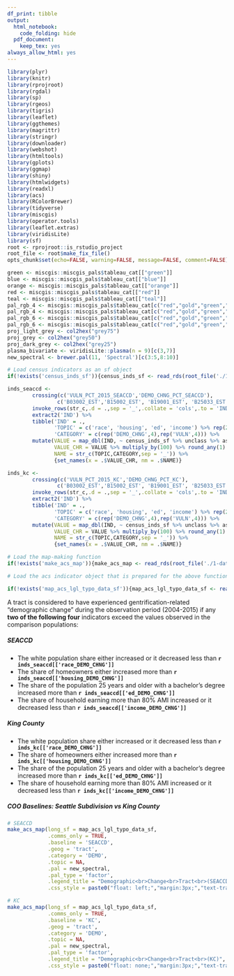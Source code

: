 ```yaml
---
df_print: tibble
output:
  html_notebook:
    code_folding: hide
  pdf_document:
    keep_tex: yes
always_allow_html: yes
---
```



```r
library(plyr)
library(knitr)
library(rprojroot)
library(rgdal)
library(sp)
library(rgeos)
library(tigris)
library(leaflet)
library(ggthemes)
library(magrittr)
library(stringr)
library(downloader)
library(webshot)
library(htmltools)
library(gplots)
library(ggmap)
library(shiny)
library(htmlwidgets)
library(readxl)
library(acs)
library(RColorBrewer)
library(tidyverse)
library(miscgis)
library(operator.tools)
library(leaflet.extras)
library(viridisLite)
library(sf)
root <- rprojroot::is_rstudio_project
root_file <- root$make_fix_file()
opts_chunk$set(echo=FALSE, warning=FALSE, message=FALSE, comment=FALSE)
```


```r
green <- miscgis::miscgis_pals$tableau_cat[["green"]]
blue <- miscgis::miscgis_pals$tableau_cat[["blue"]]
orange <- miscgis::miscgis_pals$tableau_cat[["orange"]]
red <- miscgis::miscgis_pals$tableau_cat[["red"]]
teal <- miscgis::miscgis_pals$tableau_cat[["teal"]]
pal_rgb_4 <- miscgis::miscgis_pals$tableau_cat[c("red","gold","green","blue")] %>% unlist %>% palette()
pal_rgb_4 <- miscgis::miscgis_pals$tableau_cat[c("red","gold","green","blue")] %>% unlist %>% palette()
pal_rgb_6 <- miscgis::miscgis_pals$tableau_cat[c("red","gold","green","blue","orange","purple")] %>% unlist %>% palette()
pal_rgb_6 <- miscgis::miscgis_pals$tableau_cat[c("red","gold","green","blue","orange","purple")] %>% unlist %>% palette()
proj_light_grey <- col2hex("grey75")
proj_grey <- col2hex("grey50")
proj_dark_grey <- col2hex("grey25")
plasma_bivariate <- viridisLite::plasma(n = 9)[c(3,7)]
new_spectral <- brewer.pal(11, 'Spectral')[c(3:5,8:10)]
```


```r

# Load census indicators as an sf object
if(!exists('census_inds_sf')){census_inds_sf <- read_rds(root_file('./1-data/5-tidy/coo-acs-inds-not-acs-sf.rds'))}

inds_seaccd <- 
        crossing(c('VULN_PCT_2015_SEACCD','DEMO_CHNG_PCT_SEACCD'),
                c('B03002_EST','B15002_EST', 'B19001_EST', 'B25033_EST')) %>% 
        invoke_rows(str_c,.d = .,sep = '_',.collate = 'cols',.to = 'IND') %>% 
        extract2('IND') %>% 
        tibble('IND' = .,
               'TOPIC' = c('race', 'housing', 'ed', 'income') %>% rep(2),
               'CATEGORY' = c(rep('DEMO_CHNG',4),rep('VULN',4))) %>% 
        mutate(VALUE = map_dbl(IND, ~ census_inds_sf %>% unclass %>% as_tibble %>% select(matches(.x)) %>% slice(1) %>% extract2(1)),
               VALUE_CHR = VALUE %>% multiply_by(100) %>% round_any(1) %>% str_c('%'),
               NAME = str_c(TOPIC,CATEGORY,sep = '_')) %>% 
               {set_names(x = .$VALUE_CHR, nm = .$NAME)}

inds_kc <- 
        crossing(c('VULN_PCT_2015_KC','DEMO_CHNG_PCT_KC'),
                c('B03002_EST','B15002_EST', 'B19001_EST', 'B25033_EST')) %>% 
        invoke_rows(str_c,.d = .,sep = '_',.collate = 'cols',.to = 'IND') %>% 
        extract2('IND') %>% 
        tibble('IND' = .,
               'TOPIC' = c('race', 'housing', 'ed', 'income') %>% rep(2),
               'CATEGORY' = c(rep('DEMO_CHNG',4),rep('VULN',4))) %>% 
        mutate(VALUE = map_dbl(IND, ~ census_inds_sf %>% unclass %>% as_tibble %>% select(matches(.x)) %>% slice(1) %>% extract2(1)),
               VALUE_CHR = VALUE %>% multiply_by(100) %>% round_any(1) %>% str_c('%'),
               NAME = str_c(TOPIC,CATEGORY,sep = '_')) %>% 
               {set_names(x = .$VALUE_CHR, nm = .$NAME)}

# Load the map-making function
if(!exists('make_acs_map')){make_acs_map <- read_rds(root_file('./1-data/4-interim/make-acs-map-fun.rds'))}

# Load the acs indicator object that is prepared for the above function 

if(!exists('map_acs_lgl_typo_data_sf')){map_acs_lgl_typo_data_sf <- read_rds(root_file('./1-data/4-interim/coo-acs-lgl-typo-inds-map-sf.rds'))}

```

A tract is considered to have experienced gentrification-related "demographic change" during the observation period (2004-2015) if any **two of the following four** indicators exceed the values observed in the comparison populations:

##### SEACCD {-}
  * The white population share either increased or it decreased less than **`r inds_seaccd[['race_DEMO_CHNG']]`**
  * The share of homeowners either increased more than **`r inds_seaccd[['housing_DEMO_CHNG']]`**
  * The share of the population 25 years and older with a bachelor’s degree increased more
than **`r inds_seaccd[['ed_DEMO_CHNG']]`**
  * The share of household earning more than 80% AMI increased or it decreased less than **`r inds_seaccd[['income_DEMO_CHNG']]`**

##### King County {-}
  * The white population share either increased or it decreased less than **`r inds_kc[['race_DEMO_CHNG']]`**
  * The share of homeowners either increased more than **`r inds_kc[['housing_DEMO_CHNG']]`**
  * The share of the population 25 years and older with a bachelor’s degree increased more
than **`r inds_kc[['ed_DEMO_CHNG']]`**
  * The share of household earning more than 80% AMI increased or it decreased less than **`r inds_kc[['income_DEMO_CHNG']]`**


##### COO Baselines: Seattle Subdivision vs King County {-}
```r

# SEACCD
make_acs_map(long_sf = map_acs_lgl_typo_data_sf,
             .comms_only = TRUE,
             .baseline = 'SEACCD',
             .geog = 'tract',
             .category = 'DEMO',
             .topic = NA,
             .pal = new_spectral,
             .pal_type = 'factor',
             .legend_title = "Demographic<br>Change<br>Tract<br>(SEACCD)",
             .css_style = paste0("float: left;","margin:3px;","text-transform:uppercase;text-shadow:-1px 0 #FFFFFF,0 1px #FFFFFF,1px 0 #FFFFFF,0 -1px #FFFFFF")) 

# KC
make_acs_map(long_sf = map_acs_lgl_typo_data_sf,
             .comms_only = TRUE,
             .baseline = 'KC',
             .geog = 'tract',
             .category = 'DEMO',
             .topic = NA,
             .pal = new_spectral,
             .pal_type = 'factor',
             .legend_title = "Demographic<br>Change<br>Tract<br>(KC)",
             .css_style = paste0("float: none;","margin:3px;","text-transform:uppercase;text-shadow:-1px 0 #FFFFFF,0 1px #FFFFFF,1px 0 #FFFFFF,0 -1px #FFFFFF")) 


```